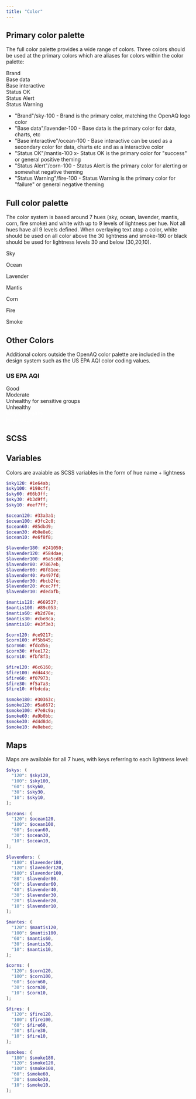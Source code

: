 ```yaml
---
title: "Color"
---
```


<script
  type="module"
  src="../../../src/utilities/copyHexCode.ts"
  defer
></script>

<div class="overview-color-wrapper">

<h2 class="overview-color-heading">Primary color palette</h2>

<div>
<p>The full color palette provides a wide range of colors. Three colors should be used at the primary colors which are aliases for colors within the color palette: </p>
<div class="primary-colors-wrapper">
<div class="circle-lg bg-brand">
    <span class="text-white">Brand</span>
</div>
<div class="circle-lg bg-base-data">
    <span class="text-white">Base data</span>
</div>
<div class="circle-lg bg-base-interactive">
    <span class="text-white">Base interactive</span>
</div>
<div class="circle-lg bg-status-ok">
    <span class="text-white">Status OK</span>
</div>
<div class="circle-lg bg-status-alert">
    <span class="text-white">Status Alert</span>
</div>
<div class="circle-lg bg-status-warning">
    <span class="text-white">Status Warning</span>
</div>
</div>
<ul class="primary-colors-list">
    <li><span class="type-body-3">"Brand"/sky-100</span>  - Brand is the primary color, matching the OpenAQ logo color</li>
    <li><span class="type-body-3">"Base data"/lavender-100</span> - Base data is the primary color for data, charts, etc</li>
    <li><span class="type-body-3">"Base interactive"/ocean-100 </span>- Base interactive can be used as a secondary color for data, charts etc and as a interactive color</li>
    <li><span class="type-body-3">"Status OK"/mantis-100 </span>x- Status OK is the primary color for "success" or general positive theming</li>
    <li><span class="type-body-3">"Status Alert"/corn-100</span> - Status Alert is the primary color for alerting or somewhat negative theming</li>
    <li><span class="type-body-3">"Status Warning"/fire-100 </span>- Status Warning is the primary color for "failure" or general negative theming</li>
</ul>

</div>

<h2 class="overview-color-heading" id="overviewColorHeading">
  Full color palette
</h2>

The color system is based around 7 hues (sky, ocean,
lavender, mantis, corn, fire smoke) and white with up to
9 levels of lightness per hue. Not all hues have all 9
levels defined. When overlaying text atop a color, white
should be used on all color above the 30 lightness and
smoke-180 or black should be used for lightness levels
30 and below (30,20,10).

<div class="color-circles-wrapper">
  <div class="color-names-wrapper">
    <p>Sky</p>
    <p>Ocean</p>
    <p>Lavender</p>
    <p>Mantis</p>
    <p>Corn</p>
    <p>Fire</p>
    <p>Smoke</p>
  </div>
  <div id="colorPaletteWrapper" class="color-palette-wrapper"></div>
</div>

<h2 class="overview-color-heading">Other Colors</h2>

Additional colors outside the OpenAQ color palette are included in the design system such as the US EPA AQI color coding values.

<h3 class="type-heading-3">US EPA AQI</h3>
<div class="us-epa-aqi-colors">
  <div class="circle bg-us-epa-good">
    <span>Good</span>
  </div>
  <div class="circle bg-us-epa-moderate">
    <span>Moderate</span>
  </div>
  <div class="circle bg-us-epa-sensitive-groups">
    <span>Unhealthy for sensitive groups</span>
  </div>
  <div class="circle bg-us-epa-unhealthy">
    <span>Unhealthy</span>
  </div>
  <div class="circle bg-us-epa-very-unhealthy">
    <span style="color: white">Very Unhealthy</span>
  </div>
  <div class="circle bg-us-epa-hazardous">
    <span style="color: white">Hazardous</span>
  </div>
</div>
<h2 class="overview-color-heading">SCSS</h2>

<h2 class="overview-color-heading" id="variablesHeading">
  Variables
</h2>

Colors are avaiable as SCSS variables in the form of hue name + lightness

```scss
$sky120: #1e64ab;
$sky100: #198cff;
$sky60: #66b3ff;
$sky30: #b3d9ff;
$sky10: #eef7ff;
```

```scss
$ocean120: #33a3a1;
$ocean100: #3fc2c0;
$ocean60: #85dbd9;
$ocean30: #b0e8e6;
$ocean10: #e6f8f8;
```

```scss
$lavender180: #241050;
$lavender120: #584dae;
$lavender100: #6a5cd8;
$lavender80: #7867eb;
$lavender60: #8f81ee;
$lavender40: #a497fd;
$lavender30: #bcb2fe;
$lavender20: #cec7ff;
$lavender10: #dedafb;
```

```scss
$mantis120: #669537;
$mantis100: #89c053;
$mantis60: #b2d78e;
$mantis30: #cbe8ca;
$mantis10: #e3f3e3;
```

```scss
$corn120: #ce9217;
$corn100: #f5b945;
$corn60: #fdcd56;
$corn30: #fee172;
$corn10: #fbf8f3;
```

```scss
$fire120: #6c6160;
$fire100: #dd443c;
$fire60: #f07973;
$fire30: #f5a7a3;
$fire10: #fbdcda;
```

```scss
$smoke180: #30363c;
$smoke120: #5a6672;
$smoke100: #7e8c9a;
$smoke60: #a9b0bb;
$smoke30: #d4d8dd;
$smoke10: #e8ebed;
```

<h2 class="overview-color-heading">Maps</h2>

Maps are available for all 7 hues, with keys referring to each lightness level:

```scss
$skys: (
  "120": $sky120,
  "100": $sky100,
  "60": $sky60,
  "30": $sky30,
  "10": $sky10,
);
```

```scss
$oceans: (
  "120": $ocean120,
  "100": $ocean100,
  "60": $ocean60,
  "30": $ocean30,
  "10": $ocean10,
);
```

```scss
$lavenders: (
  "180": $lavender180,
  "120": $lavender120,
  "100": $lavender100,
  "80": $lavender80,
  "60": $lavender60,
  "40": $lavender40,
  "30": $lavender30,
  "20": $lavender20,
  "10": $lavender10,
);
```

```scss
$mantes: (
  "120": $mantis120,
  "100": $mantis100,
  "60": $mantis60,
  "30": $mantis30,
  "10": $mantis10,
);
```

```scss
$corns: (
  "120": $corn120,
  "100": $corn100,
  "60": $corn60,
  "30": $corn30,
  "10": $corn10,
);
```

```scss
$fires: (
  "120": $fire120,
  "100": $fire100,
  "60": $fire60,
  "30": $fire30,
  "10": $fire10,
);
```

```scss
$smokes: (
  "180": $smoke180,
  "120": $smoke120,
  "100": $smoke100,
  "60": $smoke60,
  "30": $smoke30,
  "10": $smoke10,
);
```

</div>
